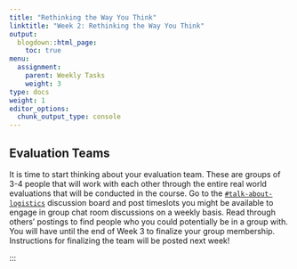 ```yaml
---
title: "Rethinking the Way You Think"
linktitle: "Week 2: Rethinking the Way You Think"
output:
  blogdown::html_page:
    toc: true
menu:
  assignment:
    parent: Weekly Tasks
    weight: 3
type: docs
weight: 1
editor_options: 
  chunk_output_type: console
---
```

## Evaluation Teams
It is time to start thinking about your evaluation team. These are groups of 3-4 people that will work with each other through the entire real world evaluations that will be conducted in the course. Go to the [`#talk-about-logistics`](https://2021edp617.slack.com/archives/C01KV9GPGRZ){target="_blank"} discussion board and post timeslots you might be available to engage in group chat room discussions on a weekly basis. Read through others’ postings to find people who you could potentially be in a group with. You will have until the end of Week 3 to finalize your group membership. Instructions for finalizing the team will be posted next week!

:::
